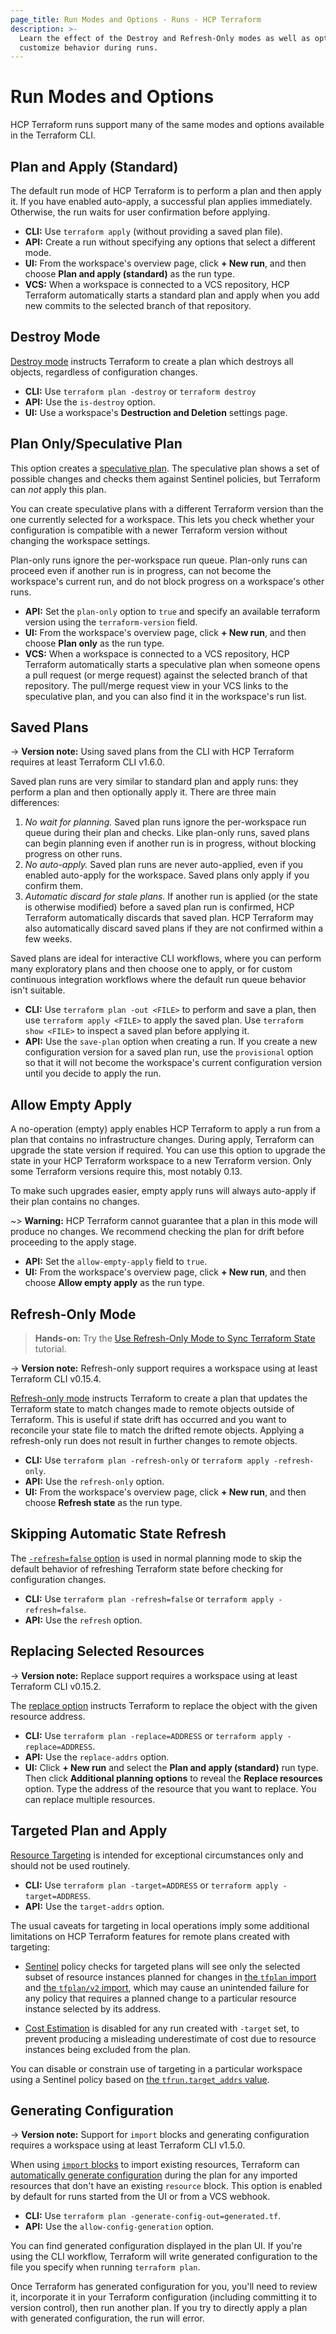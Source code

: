 ```yaml
---
page_title: Run Modes and Options - Runs - HCP Terraform
description: >-
  Learn the effect of the Destroy and Refresh-Only modes as well as options to
  customize behavior during runs.
---
```


# Run Modes and Options

HCP Terraform runs support many of the same modes and options available in the Terraform CLI.

## Plan and Apply (Standard)

The default run mode of HCP Terraform is to perform a plan and then apply it. If you have enabled auto-apply, a successful plan applies immediately. Otherwise, the run waits for user confirmation before applying.

- **CLI:** Use `terraform apply` (without providing a saved plan file).
- **API:** Create a run without specifying any options that select a different mode.
- **UI:** From the workspace's overview page, click **+ New run**, and then choose **Plan and apply (standard)** as the run type.
- **VCS:** When a workspace is connected to a VCS repository, HCP Terraform automatically starts a standard plan and apply when you add new commits to the selected branch of that repository.

## Destroy Mode

[Destroy mode](/terraform/cli/commands/plan#planning-modes) instructs Terraform to create a plan which destroys all objects, regardless of configuration changes.

- **CLI:** Use `terraform plan -destroy` or `terraform destroy`
- **API:** Use the `is-destroy` option.
- **UI:** Use a workspace's **Destruction and Deletion** settings page.

## Plan Only/Speculative Plan

This option creates a [speculative plan](/terraform/cloud-docs/run/remote-operations#speculative-plans). The speculative plan shows a set of possible changes and checks them against Sentinel policies, but Terraform can _not_ apply this plan.

You can create speculative plans with a different Terraform version than the one currently selected for a workspace. This lets you check whether your configuration is compatible with a newer Terraform version without changing the workspace settings.

Plan-only runs ignore the per-workspace run queue. Plan-only runs can proceed even if another run is in progress, can not become the workspace's current run, and do not block progress on a workspace's other runs.

- **API:** Set the `plan-only` option to `true` and specify an available terraform version using the `terraform-version` field.
- **UI:** From the workspace's overview page, click **+ New run**, and then choose **Plan only** as the run type.
- **VCS:** When a workspace is connected to a VCS repository, HCP Terraform automatically starts a speculative plan when someone opens a pull request (or merge request) against the selected branch of that repository.  The pull/merge request view in your VCS links to the speculative plan, and you can also find it in the workspace's run list.

## Saved Plans

-> **Version note:** Using saved plans from the CLI with HCP Terraform requires at least Terraform CLI v1.6.0.

Saved plan runs are very similar to standard plan and apply runs: they perform a plan and then optionally apply it. There are three main differences:

1. _No wait for planning._ Saved plan runs ignore the per-workspace run queue during their plan and checks. Like plan-only runs, saved plans can begin planning even if another run is in progress, without blocking progress on other runs.
2. _No auto-apply._ Saved plan runs are never auto-applied, even if you enabled auto-apply for the workspace. Saved plans only apply if you confirm them.
3. _Automatic discard for stale plans._ If another run is applied (or the state is otherwise modified) before a saved plan run is confirmed, HCP Terraform automatically discards that saved plan. HCP Terraform may also automatically discard saved plans if they are not confirmed within a few weeks.

Saved plans are ideal for interactive CLI workflows, where you can perform many exploratory plans and then choose one to apply, or for custom continuous integration workflows where the default run queue behavior isn't suitable.

- **CLI:** Use `terraform plan -out <FILE>` to perform and save a plan, then use `terraform apply <FILE>` to apply the saved plan. Use `terraform show <FILE>` to inspect a saved plan before applying it.
- **API:** Use the `save-plan` option when creating a run. If you create a new configuration version for a saved plan run, use the `provisional` option so that it will not become the workspace's current configuration version until you decide to apply the run.

## Allow Empty Apply

A no-operation (empty) apply enables HCP Terraform to apply a run from a plan that contains no infrastructure changes. During apply, Terraform can upgrade the state version if required. You can use this option to upgrade the state in your HCP Terraform workspace to a new Terraform version. Only some Terraform versions require this, most notably 0.13.

To make such upgrades easier, empty apply runs will always auto-apply if their plan contains no changes.

~> **Warning:** HCP Terraform cannot guarantee that a plan in this mode will produce no changes. We recommend checking the plan for drift before proceeding to the apply stage.

- **API:** Set the `allow-empty-apply` field to `true`.
- **UI:** From the workspace's overview page, click **+ New run**, and then choose **Allow empty apply** as the run type.

## Refresh-Only Mode

> **Hands-on:** Try the [Use Refresh-Only Mode to Sync Terraform State](/terraform/tutorials/state/refresh) tutorial.

-> **Version note:** Refresh-only support requires a workspace using at least Terraform CLI v0.15.4.

[Refresh-only mode](/terraform/cli/commands/plan#planning-modes) instructs Terraform to create a plan that updates the Terraform state to match changes made to remote objects outside of Terraform. This is useful if state drift has occurred and you want to reconcile your state file to match the drifted remote objects. Applying a refresh-only run does not result in further changes to remote objects.

- **CLI:** Use `terraform plan -refresh-only` or `terraform apply -refresh-only`.
- **API:** Use the `refresh-only` option.
- **UI:** From the workspace's overview page, click **+ New run**, and then choose **Refresh state** as the run type.

## Skipping Automatic State Refresh

The [`-refresh=false` option](/terraform/cli/commands/plan#refresh-false) is used in normal planning mode to skip the default behavior of refreshing Terraform state before checking for configuration changes.

- **CLI:** Use `terraform plan -refresh=false` or `terraform apply -refresh=false`.
- **API:** Use the `refresh` option.

## Replacing Selected Resources

-> **Version note:** Replace support requires a workspace using at least Terraform CLI v0.15.2.

The [replace option](/terraform/cli/commands/plan#replace-address) instructs Terraform to replace the object with the given resource address.

- **CLI:** Use `terraform plan -replace=ADDRESS` or `terraform apply -replace=ADDRESS`.
- **API:** Use the `replace-addrs` option.
- **UI:** Click **+ New run** and select the **Plan and apply (standard)** run type. Then click **Additional planning options** to reveal the **Replace resources** option. Type the address of the resource that you want to replace. You can replace multiple resources.

## Targeted Plan and Apply

[Resource Targeting](/terraform/cli/commands/plan#resource-targeting) is intended for exceptional circumstances only and should not be used routinely.

- **CLI:** Use `terraform plan -target=ADDRESS` or `terraform apply -target=ADDRESS`.
- **API:** Use the `target-addrs` option.

The usual caveats for targeting in local operations imply some additional limitations on HCP Terraform features for remote plans created with targeting:

- [Sentinel](/terraform/cloud-docs/policy-enforcement) policy checks for targeted plans will see only the selected subset of resource instances planned for changes in [the `tfplan` import](/terraform/cloud-docs/policy-enforcement/sentinel/import/tfplan) and [the `tfplan/v2` import](/terraform/cloud-docs/policy-enforcement/sentinel/import/tfplan-v2), which may cause an unintended failure for any policy that requires a planned change to a particular resource instance selected by its address.

- [Cost Estimation](/terraform/cloud-docs/cost-estimation) is disabled for any run created with `-target` set, to prevent producing a misleading underestimate of cost due to resource instances being excluded from the plan.

You can disable or constrain use of targeting in a particular workspace using a Sentinel policy based on [the `tfrun.target_addrs` value](/terraform/cloud-docs/policy-enforcement/sentinel/import/tfrun#value-target_addrs).

## Generating Configuration

-> **Version note:** Support for `import` blocks and generating configuration requires a workspace using at least Terraform CLI v1.5.0.

When using [`import` blocks](/terraform/language/import) to import existing resources, Terraform can [automatically generate configuration](/terraform/language/import/generating-configuration) during the plan for any imported resources that don't have an existing `resource` block. This option is enabled by default for runs started from the UI or from a VCS webhook.

- **CLI:** Use `terraform plan -generate-config-out=generated.tf`.
- **API:** Use the `allow-config-generation` option.

You can find generated configuration displayed in the plan UI. If you're using the CLI workflow, Terraform will write generated configuration to the file you specify when running `terraform plan`.

Once Terraform has generated configuration for you, you'll need to review it, incorporate it in your Terraform configuration (including committing it to version control), then run another plan. If you try to directly apply a plan with generated configuration, the run will error.
